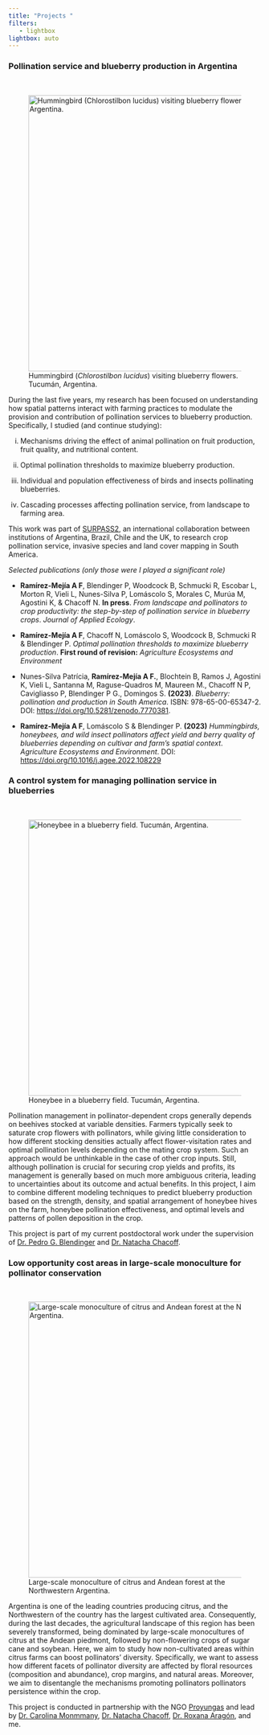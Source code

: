 ```yaml
---
title: "Projects "
filters:
   - lightbox
lightbox: auto
---
```


### Pollination service and blueberry production in Argentina

\

![Hummingbird (*Chlorostilbon lucidus*) visiting blueberry flowers. Tucumán, Argentina.](photos/DSCN3099.jpg){fig-align="center" width="550"}

During the last five years, my research has been focused on understanding how spatial patterns interact with farming practices to modulate the provision and contribution of pollination services to blueberry production. Specifically, I studied (and continue studying):

:::{}
i. Mechanisms driving the effect of animal pollination on fruit production, fruit quality, and nutritional content.

ii. Optimal pollination thresholds to maximize blueberry production.

iii. Individual and population effectiveness of birds and insects pollinating blueberries.

iv. Cascading processes affecting pollination service, from landscape to farming area.  
:::
 
This work was part of [SURPASS2](https://bee-surpass.org), an international collaboration between institutions of Argentina, Brazil, Chile and the UK, to research crop pollination service, invasive species and land cover mapping in South America.


::: {.border}
*Selected publications (only those were I played a significant role)*

-   **Ramírez-Mejía A F**, Blendinger P, Woodcock B, Schmucki R, Escobar L, Morton R, Vieli L, Nunes-Silva P, Lomáscolo S, Morales C, Murúa M, Agostini K, & Chacoff N. **In press**. *From landscape and pollinators to crop productivity: the step-by-step of pollination service in blueberry crops*. *Journal of Applied Ecology*.

-   **Ramírez-Mejía A F**, Chacoff N, Lomáscolo S, Woodcock B, Schmucki R & Blendinger P. *Optimal pollination thresholds to maximize blueberry production*. **First round of revision:** *Agriculture Ecosystems and Environment*

-   Nunes-Silva Patrícia, **Ramírez-Mejía A F.**, Blochtein B, Ramos J, Agostini K, Vieli L, Santanna M, Raguse-Quadros M, Maureen M., Chacoff N P, Cavigliasso P, Blendinger P G., Domingos S. **(2023)**. *Blueberry: pollination and production in South America*. ISBN: 978-65-00-65347-2. DOI: <https://doi.org/10.5281/zenodo.7770381>.

-   **Ramírez-Mejía A F**, Lomáscolo S & Blendinger P. **(2023)** *Hummingbirds, honeybees, and wild insect pollinators affect yield and berry quality of blueberries depending on cultivar and farm's spatial context*. *Agriculture Ecosystems and Environment*. DOI: <https://doi.org/10.1016/j.agee.2022.108229>
:::



### A control system for managing pollination service in blueberries

\

![Honeybee in a blueberry field. Tucumán, Argentina.](photos/DSCN2567.jpg){fig-align="center" width="550"}

Pollination management in pollinator-dependent crops generally depends on beehives stocked at variable densities. Farmers typically seek to saturate crop flowers with pollinators, while giving little consideration to how different stocking densities actually affect flower-visitation rates and optimal pollination levels depending on the mating crop system. Such an approach would be unthinkable in the case of other crop inputs. Still, although pollination is crucial for securing crop yields and profits, its management is generally based on much more ambiguous criteria, leading to uncertainties about its outcome and actual benefits. In this project, I aim to combine different modeling techniques to predict blueberry production based on the strength, density, and spatial arrangement of honeybee hives on the farm, honeybee pollination effectiveness, and optimal levels and patterns of pollen deposition in the crop.

This project is part of my current postdoctoral work under the supervision of [Dr. Pedro G. Blendinger](https://scholar.google.com/citations?user=9oyNtX0AAAAJ&hl=en&oi=ao) and [Dr. Natacha Chacoff](https://scholar.google.com.ar/citations?user=rxJBqGcAAAAJ&hl=en).

### Low opportunity cost areas in large-scale monoculture for pollinator conservation

\

![Large-scale monoculture of citrus and Andean forest at the Northwestern Argentina.](photos/IMG_4926.jpg){fig-align="center" width="550"}

Argentina is one of the leading countries producing citrus, and the Northwestern of the country has the largest cultivated area. Consequently, during the last decades, the agricultural landscape of this region has been severely transformed, being dominated by large-scale monocultures of citrus at the Andean piedmont, followed by non-flowering crops of sugar cane and soybean. Here, we aim to study how non-cultivated areas within citrus farms can boost pollinators' diversity. Specifically, we want to assess how different facets of pollinator diversity are affected by floral resources (composition and abundance), crop margins, and natural areas. Moreover, we aim to disentangle the mechanisms promoting pollinators pollinators persistence within the crop.

This project is conducted in partnership with the NGO [Proyungas](https://proyungas.org.ar) and lead by [Dr. Carolina Monmmany](https://scholar.google.com.ar/citations?user=Q-HQOqgAAAAJ&hl=es), [Dr. Natacha Chacoff](https://scholar.google.com.ar/citations?user=rxJBqGcAAAAJ&hl=en), [Dr. Roxana Aragón](https://scholar.google.com/citations?user=_JENFkAAAAAJ&hl=es), and me.





